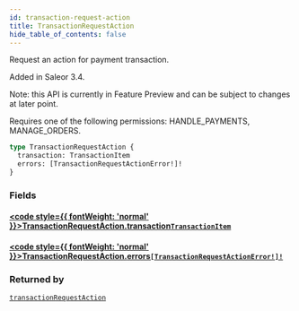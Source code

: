 ```yaml
---
id: transaction-request-action
title: TransactionRequestAction
hide_table_of_contents: false
---
```








Request an action for payment transaction.

Added in Saleor 3.4.

Note: this API is currently in Feature Preview and can be subject to changes at later point. 

Requires one of the following permissions: HANDLE_PAYMENTS, MANAGE_ORDERS.

```graphql
type TransactionRequestAction {
  transaction: TransactionItem
  errors: [TransactionRequestActionError!]!
}
```


### Fields

#### [<code style={{ fontWeight: 'normal' }}>TransactionRequestAction.<b>transaction</b></code>](#)<Bullet />[`TransactionItem`](../../../developer/api-reference/objects/transaction-item) <Badge class="secondary" text="object"/>
> 
> 

#### [<code style={{ fontWeight: 'normal' }}>TransactionRequestAction.<b>errors</b></code>](#)<Bullet />[`[TransactionRequestActionError!]!`](../../../developer/api-reference/objects/transaction-request-action-error) <Badge class="secondary" text="non-null"/> <Badge class="secondary" text="object"/>
> 
> 



### Returned by

[`transactionRequestAction`](../../../developer/api-reference/mutations/transaction-request-action)  <Badge class="secondary" text="mutation"/>



